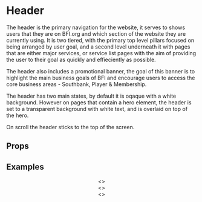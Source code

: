 
<Meta title="2 Pattern Library/Structure/Header" component={Header} />

# Header
 
The header is the primary navigation for the website, it serves to shows users that they are on BFI.org and which section of the website they are currently using. It is two tiered, with the primary top level pillars focused on being arranged by user goal, and a second level underneath it with pages that are either major services, or service list pages with the aim of providing the user to their goal as quickly and effieciently as possible.

The header also includes a promotional banner, the goal of this banner is to highlight the main business goals of BFI and encourage users to access the core business areas - Southbank, Player & Membership.

The header has two main states, by default it is oqaque with a white background. However on pages that contain a hero element, the header is set to a transparent background with white text, and is overlaid on top of the hero.

On scroll the header sticks to the top of the screen.
 
## Props 

<Props of={Header} />

## Examples

<Preview>
    <Story name="Opaque Background">
        <Header navItems={navItems} quickLinks={quickLinksData} />
    </Story>
</Preview>

<Preview>
    <Story name="Transparent Background">
        <>
            <Header navItems={navItems} quickLinks={quickLinksData} overlay />
            <div style={{
                    height: "100vh",
                    width: "100%",
                    background: "black"
            }}></div>
        </>
    </Story>
</Preview>

<Preview>
    <Story name="With overflowing content overlaid on hero">
        <>
            <Header navItems={navItems} quickLinks={quickLinksData} overlay />
            <div style={{
                height: "200vh",
                width: "100%",
                background: "linear-gradient(0deg, rgba(255,255,255,1) 0%, rgba(0,0,0,1) 100%)"
            }}></div>
        </>
    </Story>
</Preview>

<Preview>
    <Story name="With overflowing content not overlaid">
        <>
            <Header navItems={navItems} quickLinks={quickLinksData} />
            <div style={{
                height: "200vh",
                width: "100%",
                background: "linear-gradient(0deg, rgba(255,255,255,1) 0%, rgba(0,0,0,1) 100%)"
            }}></div>
        </>
    </Story>
</Preview>
